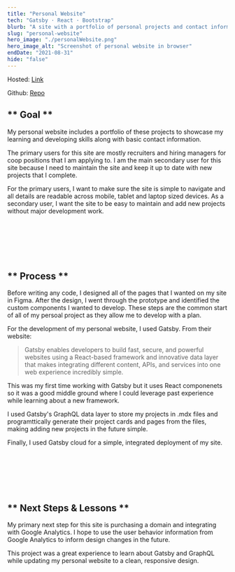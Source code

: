 ```yaml
---
title: "Personal Website"
tech: "Gatsby · React · Bootstrap"
blurb: "A site with a portfolio of personal projects and contact information."
slug: "personal-website"
hero_image: "./personalWebsite.png"
hero_image_alt: "Screenshot of personal website in browser"
endDate: "2021-08-31"
hide: "false"
---
```


Hosted: [Link](https://cormaccureton.gatsbyjs.io)

Github: [Repo](https://github.com/Cormac-C/Personal-Site-v2)

## ** Goal **

My personal website includes a portfolio of these projects to showcase my learning and developing skills along with basic contact information.

The primary users for this site are mostly recruiters and hiring managers for coop positions that I am applying to.
I am the main secondary user for this site because I need to maintain the site and keep it up to date with new projects that I complete.

For the primary users, I want to make sure the site is simple to navigate and all details are readable across mobile, tablet and laptop sized devices.
As a secondary user, I want the site to be easy to maintain and add new projects without major development work.

<br />
<br />
<br />
<br />
<br />

## ** Process **

Before writing any code, I designed all of the pages that I wanted on my site in Figma.
After the design, I went through the prototype and identified the custom components I wanted to develop.
These steps are the common start of all of my persoal project as they allow me to develop with a plan.

For the development of my personal website, I used Gatsby.
From their website:

> Gatsby enables developers to build fast, secure, and powerful websites using a React-based framework and innovative data layer that makes integrating different content, APIs, and services into one web experience incredibly simple.

This was my first time working with Gatsby but it uses React componenets so it was a good middle ground where I could leverage past experience while learning about a new framework.

I used Gatsby's GraphQL data layer to store my projects in .mdx files and programttically generate their project cards and pages from the files, making adding new projects in the future simple.

Finally, I used Gatsby cloud for a simple, integrated deployment of my site.

<br />
<br />
<br />
<br />
<br />

## ** Next Steps & Lessons **

My primary next step for this site is purchasing a domain and integrating with Google Analytics.
I hope to use the user behavior information from Google Analytics to inform design changes in the future.

This project was a great experience to learn about Gatsby and GraphQL while updating my personal website to a clean, responsive design.

<br />
<br />
<br />
<br />
<br />

